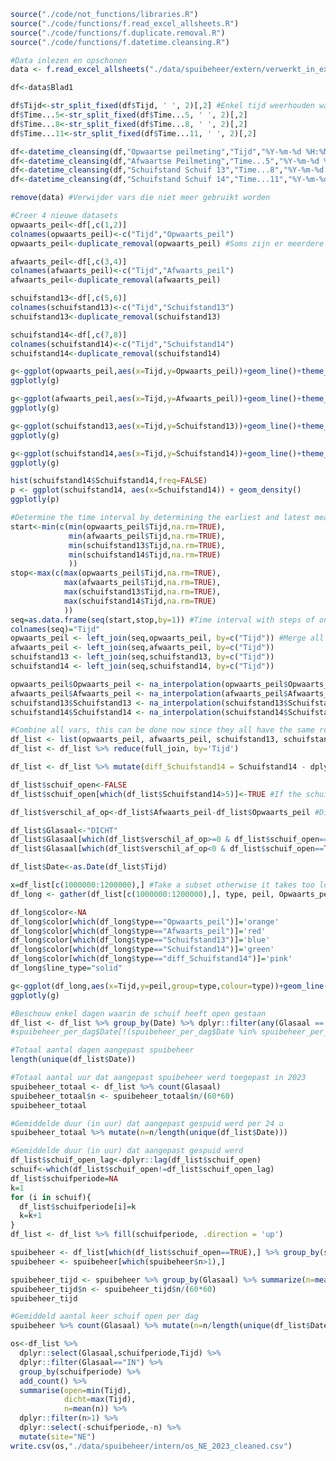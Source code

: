 ```r
source("./code/not_functions/libraries.R")
source("./code/functions/f.read_excel_allsheets.R")
source("./code/functions/f.duplicate.removal.R")
source("./code/functions/f.datetime.cleansing.R")
```

```r
#Data inlezen en opschonen
data <- f.read_excel_allsheets("./data/spuibeheer/extern/verwerkt_in_excel/os_NE_2023.xlsx",col_names=TRUE)

df<-data$Blad1

df$Tijd<-str_split_fixed(df$Tijd, ' ', 2)[,2] #Enkel tijd weerhouden want jaartal wordt verkeerd ingelezen
df$Time...5<-str_split_fixed(df$Time...5, ' ', 2)[,2]
df$Time...8<-str_split_fixed(df$Time...8, ' ', 2)[,2]
df$Time...11<-str_split_fixed(df$Time...11, ' ', 2)[,2]

df<-datetime_cleansing(df,"Opwaartse peilmeting","Tijd","%Y-%m-%d %H:%M:%S") #Zet datum-tijd juist
df<-datetime_cleansing(df,"Afwaartse Peilmeting","Time...5","%Y-%m-%d %H:%M:%S")
df<-datetime_cleansing(df,"Schuifstand Schuif 13","Time...8","%Y-%m-%d %H:%M:%S")
df<-datetime_cleansing(df,"Schuifstand Schuif 14","Time...11","%Y-%m-%d %H:%M:%S")

remove(data) #Verwijder vars die niet meer gebruikt worden
```

```r
#Creer 4 nieuwe datasets
opwaarts_peil<-df[,c(1,2)]
colnames(opwaarts_peil)<-c("Tijd","Opwaarts_peil")
opwaarts_peil<-duplicate_removal(opwaarts_peil) #Soms zijn er meerdere metingen op een bepaald moment. Weerhoud enkel de eerst meting

afwaarts_peil<-df[,c(3,4)]
colnames(afwaarts_peil)<-c("Tijd","Afwaarts_peil")
afwaarts_peil<-duplicate_removal(afwaarts_peil)

schuifstand13<-df[,c(5,6)]
colnames(schuifstand13)<-c("Tijd","Schuifstand13")
schuifstand13<-duplicate_removal(schuifstand13)

schuifstand14<-df[,c(7,8)]
colnames(schuifstand14)<-c("Tijd","Schuifstand14")
schuifstand14<-duplicate_removal(schuifstand14)
```

```r
g<-ggplot(opwaarts_peil,aes(x=Tijd,y=Opwaarts_peil))+geom_line()+theme_minimal()
ggplotly(g)
```

```r
g<-ggplot(afwaarts_peil,aes(x=Tijd,y=Afwaarts_peil))+geom_line()+theme_minimal()
ggplotly(g)
```

```r
g<-ggplot(schuifstand13,aes(x=Tijd,y=Schuifstand13))+geom_line()+theme_minimal()
ggplotly(g)
```

```r
g<-ggplot(schuifstand14,aes(x=Tijd,y=Schuifstand14))+geom_line()+theme_minimal()
ggplotly(g)
```

```r
hist(schuifstand14$Schuifstand14,freq=FALSE)
p <- ggplot(schuifstand14, aes(x=Schuifstand14)) + geom_density()
ggplotly(p)
```

```r
#Determine the time interval by determining the earliest and latest measurement
start<-min(c(min(opwaarts_peil$Tijd,na.rm=TRUE),
             min(afwaarts_peil$Tijd,na.rm=TRUE),
             min(schuifstand13$Tijd,na.rm=TRUE),
             min(schuifstand14$Tijd,na.rm=TRUE)
             ))
stop<-max(c(max(opwaarts_peil$Tijd,na.rm=TRUE),
            max(afwaarts_peil$Tijd,na.rm=TRUE),
            max(schuifstand13$Tijd,na.rm=TRUE),
            max(schuifstand14$Tijd,na.rm=TRUE)
            ))
seq=as.data.frame(seq(start,stop,by=1)) #Time interval with steps of one second
colnames(seq)="Tijd"
opwaarts_peil <- left_join(seq,opwaarts_peil, by=c("Tijd")) #Merge all data with this time interval
afwaarts_peil <- left_join(seq,afwaarts_peil, by=c("Tijd"))
schuifstand13 <- left_join(seq,schuifstand13, by=c("Tijd"))
schuifstand14 <- left_join(seq,schuifstand14, by=c("Tijd"))

opwaarts_peil$Opwaarts_peil <- na_interpolation(opwaarts_peil$Opwaarts_peil, option ="linear") #interpolate the missing values linearly 
afwaarts_peil$Afwaarts_peil <- na_interpolation(afwaarts_peil$Afwaarts_peil, option ="linear")
schuifstand13$Schuifstand13 <- na_interpolation(schuifstand13$Schuifstand13, option ="linear")
schuifstand14$Schuifstand14 <- na_interpolation(schuifstand14$Schuifstand14, option ="linear")

```

```r
#Combine all vars, this can be done now since they all have the same rows and temporal resolutions
df_list <- list(opwaarts_peil, afwaarts_peil, schuifstand13, schuifstand14)      
df_list <- df_list %>% reduce(full_join, by='Tijd')

df_list <- df_list %>% mutate(diff_Schuifstand14 = Schuifstand14 - dplyr::lag(Schuifstand14,n=1)) #Derivative of the schuifstand to determine when there is a sudden change

df_list$schuif_open<-FALSE
df_list$schuif_open[which(df_list$Schuifstand14>5)]<-TRUE #If the schuifstand is more than 5 cm (absolute value so regardless of direction), the schuif is considered open 

df_list$verschil_af_op<-df_list$Afwaarts_peil-df_list$Opwaarts_peil #Difference between upstream and downstream water level

df_list$Glasaal<-"DICHT"
df_list$Glasaal[which(df_list$verschil_af_op>=0 & df_list$schuif_open==TRUE)]<-"IN" #When the schuif is open and waterlevel downstream is higher than upstream, upstream-moving glass eel are moving in
df_list$Glasaal[which(df_list$verschil_af_op<0 & df_list$schuif_open==TRUE)]<-"UIT" #When the schuif is open and waterlevel downstream is lower than upstream, upstream-moving glass eel are blown out

df_list$Date<-as.Date(df_list$Tijd)
```

```r
x=df_list[c(1000000:1200000),] #Take a subset otherwise it takes too long to run
df_long <- gather(df_list[c(1000000:1200000),], type, peil, Opwaarts_peil:diff_Schuifstand14, factor_key=TRUE) #Change it to a long format to distinguish between vars

df_long$color<-NA
df_long$color[which(df_long$type=="Opwaarts_peil")]='orange'
df_long$color[which(df_long$type=="Afwaarts_peil")]='red'
df_long$color[which(df_long$type=="Schuifstand13")]='blue'
df_long$color[which(df_long$type=="Schuifstand14")]='green'
df_long$color[which(df_long$type=="diff_Schuifstand14")]='pink'
df_long$line_type="solid"

g<-ggplot(df_long,aes(x=Tijd,y=peil,group=type,colour=type))+geom_line()+theme_minimal()
ggplotly(g)
```

```r
#Beschouw enkel dagen waarin de schuif heeft open gestaan
df_list <- df_list %>% group_by(Date) %>% dplyr::filter(any(Glasaal == "IN" | Glasaal == "UIT")) %>% ungroup()
#spuibeheer_per_dag$Date[!(spuibeheer_per_dag$Date %in% spuibeheer_per_dag_new$Date)]
```

```r
#Totaal aantal dagen aangepast spuibeheer
length(unique(df_list$Date))
```

```r
#Totaal aantal uur dat aangepast spuibeheer werd toegepast in 2023
spuibeheer_totaal <- df_list %>% count(Glasaal)
spuibeheer_totaal$n <- spuibeheer_totaal$n/(60*60)
spuibeheer_totaal
```


```r
#Gemiddelde duur (in uur) dat aangepast gespuid werd per 24 u
spuibeheer_totaal %>% mutate(n=n/length(unique(df_list$Date)))
```

```r
#Gemiddelde duur (in uur) dat aangepast gespuid werd
df_list$schuif_open_lag<-dplyr::lag(df_list$schuif_open)
schuif<-which(df_list$schuif_open!=df_list$schuif_open_lag)
df_list$schuifperiode=NA
k=1
for (i in schuif){
  df_list$schuifperiode[i]=k
  k=k+1
}
df_list <- df_list %>% fill(schuifperiode, .direction = 'up')

spuibeheer <- df_list[which(df_list$schuif_open==TRUE),] %>% group_by(schuifperiode) %>% count(Glasaal) %>% ungroup() 
spuibeheer <- spuibeheer[which(spuibeheer$n>1),]

spuibeheer_tijd <- spuibeheer %>% group_by(Glasaal) %>% summarize(n=mean(n))
spuibeheer_tijd$n <- spuibeheer_tijd$n/(60*60)
spuibeheer_tijd
```

```r
#Gemiddeld aantal keer schuif open per dag
spuibeheer %>% count(Glasaal) %>% mutate(n=n/length(unique(df_list$Date)))
```

```r
os<-df_list %>%
  dplyr::select(Glasaal,schuifperiode,Tijd) %>%
  dplyr::filter(Glasaal=="IN") %>%
  group_by(schuifperiode) %>%
  add_count() %>%
  summarise(open=min(Tijd),
            dicht=max(Tijd),
            n=mean(n)) %>%
  dplyr::filter(n>1) %>%
  dplyr::select(-schuifperiode,-n) %>%
  mutate(site="NE")
write.csv(os,"./data/spuibeheer/intern/os_NE_2023_cleaned.csv")
```

